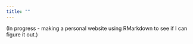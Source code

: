 ```yaml
---
title: ""
---
```


<p>
(In progress - making a personal website using RMarkdown to see if I can figure it out.)